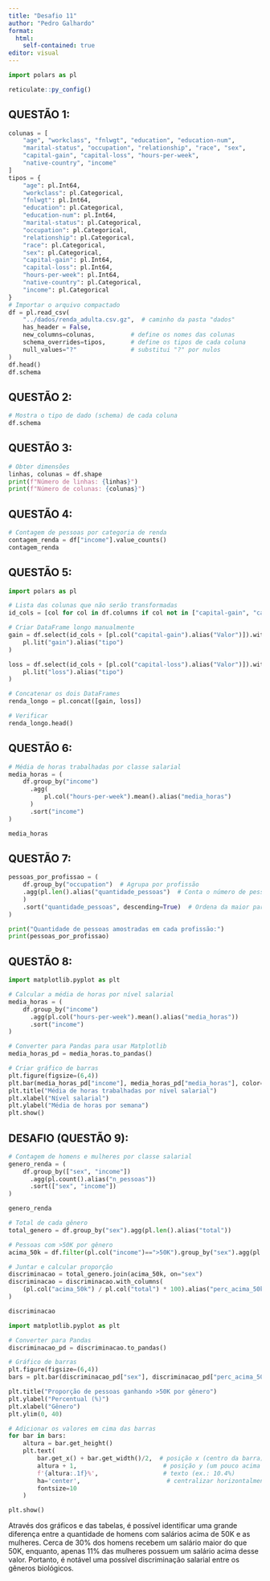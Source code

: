 ---
title: "Desafio 11"
author: "Pedro Galhardo"
format: 
  html:
    self-contained: true
editor: visual
---

```{python}
import polars as pl
```

```{r}
reticulate::py_config()
```

## QUESTÃO 1:

```{python}
colunas = [
    "age", "workclass", "fnlwgt", "education", "education-num",
    "marital-status", "occupation", "relationship", "race", "sex",
    "capital-gain", "capital-loss", "hours-per-week",
    "native-country", "income"
]
tipos = {
    "age": pl.Int64,
    "workclass": pl.Categorical,
    "fnlwgt": pl.Int64,
    "education": pl.Categorical,
    "education-num": pl.Int64,
    "marital-status": pl.Categorical,
    "occupation": pl.Categorical,
    "relationship": pl.Categorical,
    "race": pl.Categorical,
    "sex": pl.Categorical,
    "capital-gain": pl.Int64,
    "capital-loss": pl.Int64,
    "hours-per-week": pl.Int64,
    "native-country": pl.Categorical,
    "income": pl.Categorical
}
# Importar o arquivo compactado
df = pl.read_csv(
    "../dados/renda_adulta.csv.gz",  # caminho da pasta "dados"
    has_header = False,
    new_columns=colunas,          # define os nomes das colunas
    schema_overrides=tipos,       # define os tipos de cada coluna
    null_values="?"               # substitui "?" por nulos
)
df.head()
df.schema
```

## QUESTÃO 2:

```{python}
# Mostra o tipo de dado (schema) de cada coluna
df.schema
```

## QUESTÃO 3:

```{python}
# Obter dimensões
linhas, colunas = df.shape
print(f"Número de linhas: {linhas}")
print(f"Número de colunas: {colunas}")
```

## QUESTÃO 4:

```{python}
# Contagem de pessoas por categoria de renda
contagem_renda = df["income"].value_counts()
contagem_renda
```

## QUESTÃO 5:

```{python}
import polars as pl

# Lista das colunas que não serão transformadas
id_cols = [col for col in df.columns if col not in ["capital-gain", "capital-loss"]]

# Criar DataFrame longo manualmente
gain = df.select(id_cols + [pl.col("capital-gain").alias("Valor")]).with_columns(
    pl.lit("gain").alias("tipo")
)

loss = df.select(id_cols + [pl.col("capital-loss").alias("Valor")]).with_columns(
    pl.lit("loss").alias("tipo")
)

# Concatenar os dois DataFrames
renda_longo = pl.concat([gain, loss])

# Verificar
renda_longo.head()
```

## QUESTÃO 6:

```{python}
# Média de horas trabalhadas por classe salarial
media_horas = (
    df.group_by("income")
      .agg(
          pl.col("hours-per-week").mean().alias("media_horas")
      )
      .sort("income")
)

media_horas
```

## QUESTÃO 7:

```{python}
pessoas_por_profissao = (
    df.group_by("occupation")  # Agrupa por profissão
    .agg(pl.len().alias("quantidade_pessoas")  # Conta o número de pessoas em cada profissão
    )
    .sort("quantidade_pessoas", descending=True)  # Ordena da maior para a menor quantidade
)

print("Quantidade de pessoas amostradas em cada profissão:")
print(pessoas_por_profissao)
```

## QUESTÃO 8:

```{python}
import matplotlib.pyplot as plt

# Calcular a média de horas por nível salarial
media_horas = (
    df.group_by("income")
      .agg(pl.col("hours-per-week").mean().alias("media_horas"))
      .sort("income")
)

# Converter para Pandas para usar Matplotlib
media_horas_pd = media_horas.to_pandas()

# Criar gráfico de barras
plt.figure(figsize=(6,4))
plt.bar(media_horas_pd["income"], media_horas_pd["media_horas"], color=["skyblue", "orange"])
plt.title("Média de horas trabalhadas por nível salarial")
plt.xlabel("Nível salarial")
plt.ylabel("Média de horas por semana")
plt.show()

```

## DESAFIO (QUESTÃO 9):

```{python}
# Contagem de homens e mulheres por classe salarial
genero_renda = (
    df.group_by(["sex", "income"])
      .agg(pl.count().alias("n_pessoas"))
      .sort(["sex", "income"])
)

genero_renda

# Total de cada gênero
total_genero = df.group_by("sex").agg(pl.len().alias("total"))

# Pessoas com >50K por gênero
acima_50k = df.filter(pl.col("income")==">50K").group_by("sex").agg(pl.len().alias("acima_50k"))

# Juntar e calcular proporção
discriminacao = total_genero.join(acima_50k, on="sex")
discriminacao = discriminacao.with_columns(
    (pl.col("acima_50k") / pl.col("total") * 100).alias("perc_acima_50k")
)

discriminacao

import matplotlib.pyplot as plt

# Converter para Pandas
discriminacao_pd = discriminacao.to_pandas()

# Gráfico de barras
plt.figure(figsize=(6,4))
bars = plt.bar(discriminacao_pd["sex"], discriminacao_pd["perc_acima_50k"], color=["skyblue", "orange"])

plt.title("Proporção de pessoas ganhando >50K por gênero")
plt.ylabel("Percentual (%)")
plt.xlabel("Gênero")
plt.ylim(0, 40)

# Adicionar os valores em cima das barras
for bar in bars:
    altura = bar.get_height()
    plt.text(
        bar.get_x() + bar.get_width()/2,  # posição x (centro da barra)
        altura + 1,                        # posição y (um pouco acima da barra)
        f'{altura:.1f}%',                  # texto (ex.: 10.4%)
        ha='center',                        # centralizar horizontalmente
        fontsize=10
    )

plt.show()

```

Através dos gráficos e das tabelas, é possível identificar uma grande diferença entre a quantidade de homens com salários acima de 50K e as mulheres. Cerca de 30% dos homens recebem um salário maior do que 50K, enquanto, apenas 11% das mulheres possuem um salário acima desse valor. Portanto, é notável uma possível discriminação salarial entre os gêneros biológicos.
